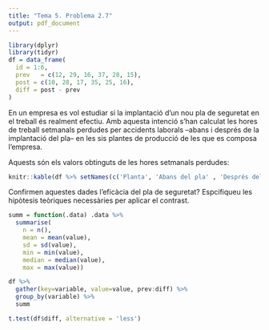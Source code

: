 ```yaml
---
title: "Tema 5. Problema 2.7"
output: pdf_document
---
```


```r
library(dplyr)
library(tidyr)
df = data_frame(
  id = 1:6,
  prev   = c(12, 29, 16, 37, 28, 15),
  post = c(10, 28, 17, 35, 25, 16),
  diff = post - prev
)
```

En un empresa es vol estudiar si la implantació d'un nou pla de seguretat en el treball és realment efectiu. Amb aquesta intenció s'han calculat les hores de treball setmanals perdudes per accidents laborals --abans i després de la implantació del pla-- en les sis plantes de producció de les que es composa l'empresa.

Aquests són els valors obtinguts de les hores setmanals perdudes:

```r
knitr::kable(df %>% setNames(c('Planta', 'Abans del pla' , 'Després del pla', 'Diferència')))
```

Confirmen aquestes dades l'eficàcia del pla de seguretat? Espcifiqueu les hipòtesis teòriques necessàries per aplicar el contrast.

```r
summ = function(.data) .data %>% 
  summarise(
    n = n(),
    mean = mean(value),
    sd = sd(value),
    min = min(value),
    median = median(value),
    max = max(value))

df %>% 
  gather(key=variable, value=value, prev:diff) %>% 
  group_by(variable) %>% 
  summ
```

```r
t.test(df$diff, alternative = 'less')
```

